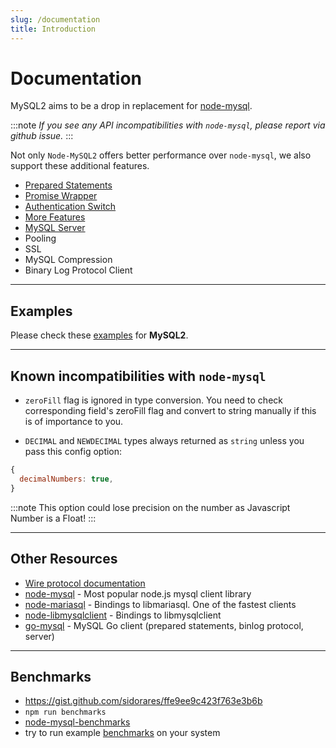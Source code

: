 ```yaml
---
slug: /documentation
title: Introduction
---
```



<PageTitle title='Documentation' />

# Documentation

MySQL2 aims to be a drop in replacement for [node-mysql](https://github.com/mysqljs/mysql).

:::note
_If you see any API incompatibilities with `node-mysql`, please report via github issue._
:::

Not only `Node-MySQL2` offers better performance over `node-mysql`, we also support these additional features.

- [Prepared Statements](/docs/documentation/prepared-statements)
- [Promise Wrapper](/docs/documentation/promise-wrapper)
- [Authentication Switch](/docs/documentation/authentication-switch)
- [More Features](/docs/documentation/extras)
- [MySQL Server](/docs/documentation/mysql-server)
- Pooling
- SSL
- MySQL Compression
- Binary Log Protocol Client

---

## Examples

Please check these [examples](/docs/examples) for **MySQL2**.

---

## Known incompatibilities with `node-mysql`

- `zeroFill` flag is ignored in type conversion.
  You need to check corresponding field's zeroFill flag and convert to string manually if this is of importance to you.

- `DECIMAL` and `NEWDECIMAL` types always returned as `string` unless you pass this config option:

```js
{
  decimalNumbers: true,
}
```

:::note
This option could lose precision on the number as Javascript Number is a Float!
:::

---

## Other Resources

- [Wire protocol documentation](http://dev.mysql.com/doc/internals/en/client-server-protocol.html)
- [node-mysql](https://github.com/mysqljs/mysql) - Most popular node.js mysql client library
- [node-mariasql](https://github.com/mscdex/node-mariasql/) - Bindings to libmariasql. One of the fastest clients
- [node-libmysqlclient](https://github.com/Sannis/node-mysql-libmysqlclient) - Bindings to libmysqlclient
- [go-mysql](https://github.com/siddontang/go-mysql) - MySQL Go client (prepared statements, binlog protocol, server)

---

## Benchmarks

- https://gist.github.com/sidorares/ffe9ee9c423f763e3b6b
- `npm run benchmarks`
- [node-mysql-benchmarks](https://github.com/mscdex/node-mysql-benchmarks)
- try to run example [benchmarks](https://github.com/sidorares/node-mysql2/tree/master/benchmarks) on your system
